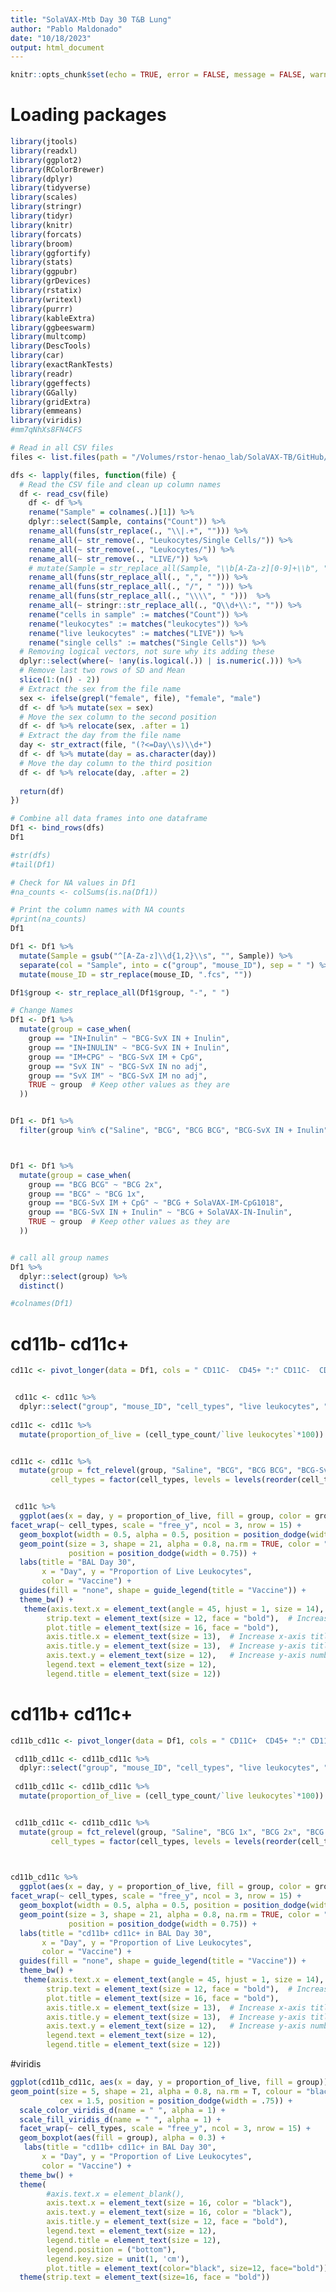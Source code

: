 ```yaml
---
title: "SolaVAX-Mtb Day 30 T&B Lung"
author: "Pablo Maldonado"
date: "10/18/2023"
output: html_document
---
```


```r
knitr::opts_chunk$set(echo = TRUE, error = FALSE, message = FALSE, warning = FALSE)

```

# Loading packages

```r
library(jtools)
library(readxl)
library(ggplot2)
library(RColorBrewer)
library(dplyr)
library(tidyverse)
library(scales)
library(stringr)
library(tidyr)
library(knitr)
library(forcats)
library(broom)
library(ggfortify)
library(stats)
library(ggpubr)
library(grDevices)
library(rstatix)
library(writexl)
library(purrr)
library(kableExtra)
library(ggbeeswarm)
library(multcomp)
library(DescTools)
library(car)
library(exactRankTests)
library(readr)
library(ggeffects)
library(GGally)
library(gridExtra)
library(emmeans)
library(viridis)
#mm7qNhXs8FN4CFS
```


```r
# Read in all CSV files
files <- list.files(path = "/Volumes/rstor-henao_lab/SolaVAX-TB/GitHub/SolaVAX-TB/BAL", pattern = "*.csv", full.names = TRUE)

dfs <- lapply(files, function(file) {
  # Read the CSV file and clean up column names
  df <- read_csv(file)
    df <- df %>%
    rename("Sample" = colnames(.)[1]) %>%
    dplyr::select(Sample, contains("Count")) %>%
    rename_all(funs(str_replace(., "\\|.+", ""))) %>%
    rename_all(~ str_remove(., "Leukocytes/Single Cells/")) %>%
    rename_all(~ str_remove(., "Leukocytes/")) %>%
    rename_all(~ str_remove(., "LIVE/")) %>%
    # mutate(Sample = str_replace_all(Sample, "\\b[A-Za-z][0-9]+\\b", "")) %>%
    rename_all(funs(str_replace_all(., ",", ""))) %>%
    rename_all(funs(str_replace_all(., "/", " "))) %>%
    rename_all(funs(str_replace_all(., "\\\\", " ")))  %>%
    rename_all(~ stringr::str_replace_all(., "Q\\d+\\:", "")) %>%
    rename("cells in sample" := matches("Count")) %>%
    rename("leukocytes" := matches("leukocytes")) %>%
    rename("live leukocytes" := matches("LIVE")) %>%
    rename("single cells" := matches("Single Cells")) %>%
  # Removing logical vectors, not sure why its adding these
  dplyr::select(where(~ !any(is.logical(.)) | is.numeric(.))) %>%
  # Remove last two rows of SD and Mean
  slice(1:(n() - 2))
  # Extract the sex from the file name
  sex <- ifelse(grepl("female", file), "female", "male")
  df <- df %>% mutate(sex = sex)
  # Move the sex column to the second position
  df <- df %>% relocate(sex, .after = 1)
  # Extract the day from the file name
  day <- str_extract(file, "(?<=Day\\s)\\d+")
  df <- df %>% mutate(day = as.character(day))
  # Move the day column to the third position
  df <- df %>% relocate(day, .after = 2)
  
  return(df)
})

# Combine all data frames into one dataframe
Df1 <- bind_rows(dfs)
Df1

#str(dfs)
#tail(Df1)

# Check for NA values in Df1
#na_counts <- colSums(is.na(Df1))

# Print the column names with NA counts
#print(na_counts)
Df1
```

```r
Df1 <- Df1 %>%
  mutate(Sample = gsub("^[A-Za-z]\\d{1,2}\\s", "", Sample)) %>%
  separate(col = "Sample", into = c("group", "mouse_ID"), sep = " ") %>%
  mutate(mouse_ID = str_replace(mouse_ID, ".fcs", ""))

Df1$group <- str_replace_all(Df1$group, "-", " ")

# Change Names 
Df1 <- Df1 %>%
  mutate(group = case_when(
    group == "IN+Inulin" ~ "BCG-SvX IN + Inulin",
    group == "IN+INULIN" ~ "BCG-SvX IN + Inulin",
    group == "IM+CPG" ~ "BCG-SvX IM + CpG",
    group == "SvX IN" ~ "BCG-SvX IN no adj",
    group == "SvX IM" ~ "BCG-SvX IM no adj",
    TRUE ~ group  # Keep other values as they are
  ))


Df1 <- Df1 %>%
  filter(group %in% c("Saline", "BCG", "BCG BCG", "BCG-SvX IN + Inulin", "BCG-SvX IM + CpG"))



Df1 <- Df1 %>%
  mutate(group = case_when(
    group == "BCG BCG" ~ "BCG 2x",
    group == "BCG" ~ "BCG 1x",
    group == "BCG-SvX IM + CpG" ~ "BCG + SolaVAX-IM-CpG1018",
    group == "BCG-SvX IN + Inulin" ~ "BCG + SolaVAX-IN-Inulin",
    TRUE ~ group  # Keep other values as they are
  ))


# call all group names
Df1 %>%
  dplyr::select(group) %>%
  distinct() 

#colnames(Df1)
```

# cd11b- cd11c+
```r

cd11c <- pivot_longer(data = Df1, cols = " CD11C-  CD45+ ":" CD11C-  CD45+ CD19+ ", names_to = "cell_types", values_to = "cell_type_count")


 cd11c <- cd11c %>%
  dplyr::select("group", "mouse_ID", "cell_types", "live leukocytes", "cell_type_count", "day")
 
cd11c <- cd11c %>%
  mutate(proportion_of_live = (cell_type_count/`live leukocytes`*100)) 


cd11c <- cd11c %>%
  mutate(group = fct_relevel(group, "Saline", "BCG", "BCG BCG", "BCG-SvX IN + Inulin", "BCG-SvX IM + CpG"),
         cell_types = factor(cell_types, levels = levels(reorder(cell_types, -proportion_of_live))))


 cd11c %>%
  ggplot(aes(x = day, y = proportion_of_live, fill = group, color = group)) +
facet_wrap(~ cell_types, scale = "free_y", ncol = 3, nrow = 15) +
  geom_boxplot(width = 0.5, alpha = 0.5, position = position_dodge(width = 0.75)) +
  geom_point(size = 3, shape = 21, alpha = 0.8, na.rm = TRUE, color = "black",
             position = position_dodge(width = 0.75)) +
  labs(title = "BAL Day 30", 
       x = "Day", y = "Proportion of Live Leukocytes", 
       color = "Vaccine") +
  guides(fill = "none", shape = guide_legend(title = "Vaccine")) +
  theme_bw() + 
   theme(axis.text.x = element_text(angle = 45, hjust = 1, size = 14),  # Increase axis label size
        strip.text = element_text(size = 12, face = "bold"),  # Increase facet label size
        plot.title = element_text(size = 16, face = "bold"),
        axis.title.x = element_text(size = 13),  # Increase x-axis title size
        axis.title.y = element_text(size = 13),  # Increase y-axis title size
        axis.text.y = element_text(size = 12),   # Increase y-axis numbers size
        legend.text = element_text(size = 12),
        legend.title = element_text(size = 12))   
```

# cd11b+ cd11c+
```r

cd11b_cd11c <- pivot_longer(data = Df1, cols = " CD11C+  CD45+ ":" CD11C-  CD45- ", names_to = "cell_types", values_to = "cell_type_count")

 cd11b_cd11c <- cd11b_cd11c %>%
  dplyr::select("group", "mouse_ID", "cell_types", "live leukocytes", "cell_type_count", "day")
 
 cd11b_cd11c <- cd11b_cd11c %>%
  mutate(proportion_of_live = (cell_type_count/`live leukocytes`*100)) 


 cd11b_cd11c <- cd11b_cd11c %>%
  mutate(group = fct_relevel(group, "Saline", "BCG 1x", "BCG 2x", "BCG + SolaVAX-IN-Inulin", "BCG + SolaVAX-IM-CpG1018"),
         cell_types = factor(cell_types, levels = levels(reorder(cell_types, -proportion_of_live))))


 
cd11b_cd11c %>%
  ggplot(aes(x = day, y = proportion_of_live, fill = group, color = group)) +
facet_wrap(~ cell_types, scale = "free_y", ncol = 3, nrow = 15) +
  geom_boxplot(width = 0.5, alpha = 0.5, position = position_dodge(width = 0.75)) +
  geom_point(size = 3, shape = 21, alpha = 0.8, na.rm = TRUE, color = "black",
             position = position_dodge(width = 0.75)) +
  labs(title = "cd11b+ cd11c+ in BAL Day 30", 
       x = "Day", y = "Proportion of Live Leukocytes", 
       color = "Vaccine") +
  guides(fill = "none", shape = guide_legend(title = "Vaccine")) +
  theme_bw() + 
   theme(axis.text.x = element_text(angle = 45, hjust = 1, size = 14),  # Increase axis label size
        strip.text = element_text(size = 12, face = "bold"),  # Increase facet label size
        plot.title = element_text(size = 16, face = "bold"),
        axis.title.x = element_text(size = 13),  # Increase x-axis title size
        axis.title.y = element_text(size = 13),  # Increase y-axis title size
        axis.text.y = element_text(size = 12),   # Increase y-axis numbers size
        legend.text = element_text(size = 12),
        legend.title = element_text(size = 12))  


```


#viridis
```r
ggplot(cd11b_cd11c, aes(x = day, y = proportion_of_live, fill = group)) +#, color = group)) +
geom_point(size = 5, shape = 21, alpha = 0.8, na.rm = T, colour = "black",
           cex = 1.5, position = position_dodge(width = .75)) +
  scale_color_viridis_d(name = " ", alpha = 1) +
  scale_fill_viridis_d(name = " ", alpha = 1) +
  facet_wrap(~ cell_types, scale = "free_y", ncol = 3, nrow = 15) +
  geom_boxplot(aes(fill = group), alpha = 0.3) +
   labs(title = "cd11b+ cd11c+ in BAL Day 30", 
       x = "Day", y = "Proportion of Live Leukocytes", 
       color = "Vaccine") +
  theme_bw() + 
  theme(
        #axis.text.x = element_blank(),
        axis.text.x = element_text(size = 16, color = "black"),
        axis.text.y = element_text(size = 16, color = "black"),
        axis.title.y = element_text(size = 12, face = "bold"),
        legend.text = element_text(size = 12),
        legend.title = element_text(size = 12),
        legend.position = ("bottom"),
        legend.key.size = unit(1, 'cm'),
        plot.title = element_text(color="black", size=12, face="bold")) +
  theme(strip.text = element_text(size=16, face = "bold"))
```

